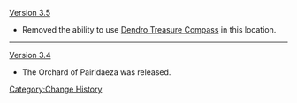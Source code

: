 [[Version 3.5]]
* Removed the ability to use [[Dendro Treasure Compass]] in this location.
----
[[Version 3.4]]
* The Orchard of Pairidaeza was released.
<noinclude>[[Category:Change History]]</noinclude>